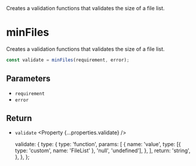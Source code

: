 
<Title>minFiles</Title>
<Description>
  Creates a validation functions that validates the size of a file list.
</Description>

# minFiles

Creates a validation functions that validates the size of a file list.

```ts
const validate = minFiles(requirement, error);
```

## Parameters

- `requirement` <Property type="number" />
- `error` <Property type="string" />

## Return

- `validate` <Property {...properties.validate} />

  validate: {
    type: {
      type: 'function',
      params: [
        {
          name: 'value',
          type: [{ type: 'custom', name: 'FileList' }, 'null', 'undefined'],
        },
      ],
      return: 'string',
    },
  },
};
